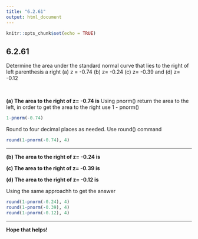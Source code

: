 ```yaml
---
title: "6.2.61"
output: html_document
---
```


```r
knitr::opts_chunk$set(echo = TRUE)
```

## 6.2.61
Determine the area under the standard normal curve that lies to the right of left parenthesis a right (a) z = -0.74 (b) z= -0.24 (c) z= -0.39 and (d) z= -0.12

<br/>

**(a) The area to the right of z= -0.74 is**
Using pnorm() return the area to the left, in order to get the area to the right use 1 - pnorm()
```r
1-pnorm(-0.74)
```
Round to four decimal places as needed.
Use round() command
```r
round(1-pnorm(-0.74), 4)
```
<hr />
**(b) The area to the right of z= -0.24 is**

**(c) The area to the right of z= -0.39 is**

**(d) The area to the right of z= -0.12 is**

Using the same approachh to get the answer
```r
round(1-pnorm(-0.24), 4)
round(1-pnorm(-0.39), 4)
round(1-pnorm(-0.12), 4)
```
<hr/>
**Hope that helps!**